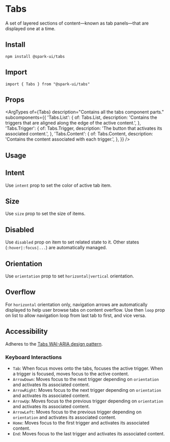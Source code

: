 
<Meta of={stories} />

# Tabs

A set of layered sections of content—known as tab panels—that are displayed one at a time.

## Install

```
npm install @spark-ui/tabs
```

## Import

```
import { Tabs } from "@spark-ui/tabs"
```

## Props

<ArgTypes
  of={Tabs}
  description="Contains all the tabs component parts."
  subcomponents={{
    'Tabs.List': {
      of: Tabs.List,
      description: 'Contains the triggers that are aligned along the edge of the active content.',
    },
    'Tabs.Trigger': {
      of: Tabs.Trigger,
      description: 'The button that activates its associated content.',
    },
    'Tabs.Content': {
      of: Tabs.Content,
      description: 'Contains the content associated with each trigger.',
    },
  }}
/>

## Usage

<Canvas of={stories.Default} />

## Intent

Use `intent` prop to set the color of active tab item.

<Canvas of={stories.Intent} />

## Size

Use `size` prop to set the size of items.

<Canvas of={stories.Size} />

## Disabled

Use `disabled` prop on item to set related state to it. Other states (`:hover|:focus|...`) are automatically managed.

<Canvas of={stories.State} />

## Orientation

Use `orientation` prop to set `horizontal|vertical` orientation.

<Canvas of={stories.Orientation} />

## Overflow

For `horizontal` orientation only, navigation arrows are automatically displayed to help user browse tabs on content overflow. Use then `loop` prop on list to allow navigation loop from last tab to first, and vice versa.

<Canvas of={stories.Overflow} />

## Accessibility

Adheres to the [Tabs WAI-ARIA design pattern](https://www.w3.org/WAI/ARIA/apg/patterns/tabpanel).

### Keyboard Interactions

- `Tab`: When focus moves onto the tabs, focuses the active trigger. When a trigger is focused, moves focus to the active content.
- `ArrowDown`: Moves focus to the next trigger depending on `orientation` and activates its associated content.
- `ArrowRight`: Moves focus to the next trigger depending on `orientation` and activates its associated content.
- `ArrowUp`: Moves focus to the previous trigger depending on `orientation` and activates its associated content.
- `ArrowLeft`: Moves focus to the previous trigger depending on `orientation` and activates its associated content.
- `Home`: Moves focus to the first trigger and activates its associated content.
- `End`: Moves focus to the last trigger and activates its associated content.
